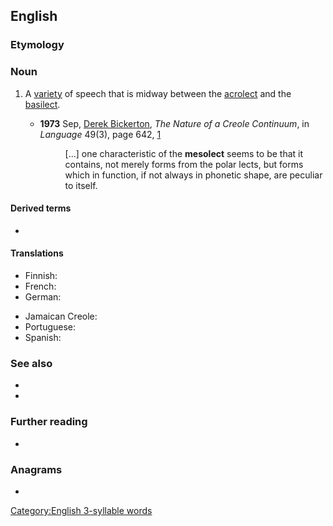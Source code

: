 ==English==

===Etymology===
{{confix|en|meso|lect}}

===Noun===
{{en-noun}}

# {{lb|en|sociolinguistics}} A [[variety]] of speech that is midway between the [[acrolect]] and the [[basilect]].
#* '''1973''' Sep, [[w:Derek Bickerton|Derek Bickerton]], ''The Nature of a Creole Continuum'', in ''Language'' 49(3), page 642, [http://links.jstor.org/sici?sici=0097-8507%28197309%2949%3A3%3C640%3ATNOACC%3E2.0.CO%3B2-K]
#*: [...] one characteristic of the '''mesolect''' seems to be that it contains,<!-- sic --> not merely forms from the polar lects, but forms which in function, if not always in phonetic shape, are peculiar to itself.
#: {{cot|en|acrolect|basilect}}

====Derived terms====
* {{l|en|mesolectal}}

====Translations====
{{trans-top|speech between acrolect and basilect}}
* Finnish: {{t|fi|mesolekti}}
* French: {{t+|fr|mésolecte}}
* German: {{t+|de|Mesolekt|m}}
{{trans-mid}}
* Jamaican Creole: {{t|jam|miizolek}}
* Portuguese: {{t|pt|mesoleto|m}}
* Spanish: {{t|es|mesolecto|m}}
{{trans-bottom}}

===See also===
* {{l|en|code-switching}}
* {{l|en|matrilect}}

===Further reading===
* {{pedia|post-creole continuum}}

===Anagrams===
* {{anagrams|en|a=ceelmost|telecoms}}

[[Category:English 3-syllable words]]